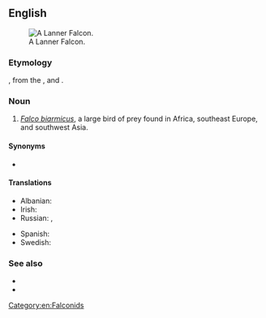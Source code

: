 ==English==
[[Image:Lanner Falcon 800.jpg|thumb|A Lanner Falcon.]]

===Etymology===
{{m|en|lanner}}, from the {{etyl|frm|en}} {{m|frm|lanier||cowardly}}, and {{m|en|falcon}}.

===Noun===
{{en-noun}}

# ''[[Falco biarmicus]]'', a large bird of prey found in Africa, southeast Europe, and southwest Asia.

====Synonyms====
* {{l|en|lanner}}

====Translations====
{{trans-top|Falco biarmicus}}
* Albanian: {{t|sq|krahëthadër kokëkuqe|f}}
* Irish: {{t|ga|fabhcún lanner|m}}
* Russian: {{t|ru|средиземномо́рский со́кол|m}}, {{t+|ru|ла́ннер}}
{{trans-mid}}
* Spanish: {{t|es|halcón borní|m}}
* Swedish: {{t+|sv|slagfalk|c}}
{{trans-bottom}}

===See also===
* {{pedialite}}
* {{specieslite|Falco biarmicus}}

[[Category:en:Falconids]]